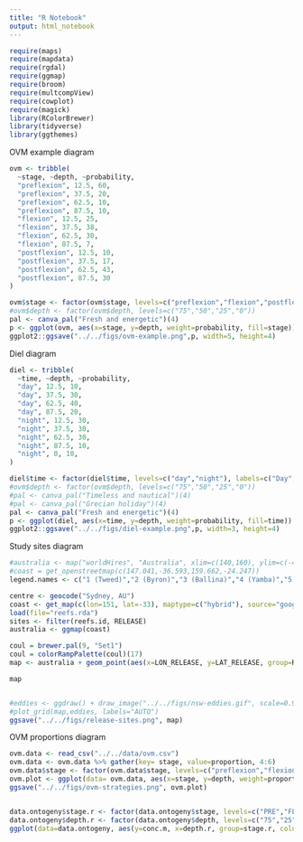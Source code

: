 ```yaml
---
title: "R Notebook"
output: html_notebook
---
```


```r
require(maps)
require(mapdata)
require(rgdal)
require(ggmap)
require(broom)
require(multcompView)
require(cowplot)
require(magick)
library(RColorBrewer)
library(tidyverse)
library(ggthemes)
```


OVM example diagram
```r

ovm <- tribble(
  ~stage, ~depth, ~probability,
  "preflexion", 12.5, 60,
  "preflexion", 37.5, 20,
  "preflexion", 62.5, 10,
  "preflexion", 87.5, 10,
  "flexion", 12.5, 25,
  "flexion", 37.5, 38,
  "flexion", 62.5, 30,
  "flexion", 87.5, 7,
  "postflexion", 12.5, 10,
  "postflexion", 37.5, 17,
  "postflexion", 62.5, 43,
  "postflexion", 87.5, 30
)

ovm$stage <- factor(ovm$stage, levels=c("preflexion","flexion","postflexion"), labels=c("Preflexion","Flexion","Postflexion"))
#ovm$depth <- factor(ovm$depth, levels=c("75","50","25","0"))
pal <- canva_pal("Fresh and energetic")(4)
p <- ggplot(ovm, aes(x=stage, y=depth, weight=probability, fill=stage)) +  geom_violin(adjust = .85, trim=FALSE)  + theme_classic()  + labs(y="Depth (m)", x="Ontogenetic stage") + theme(legend.position = "none") + scale_y_reverse(limits=c(100,0)) + scale_fill_manual(values = pal)
ggplot2::ggsave("../../figs/ovm-example.png",p, width=5, height=4)
```

Diel diagram
```r

diel <- tribble(
  ~time, ~depth, ~probability,
  "day", 12.5, 10,
  "day", 37.5, 30,
  "day", 62.5, 40,
  "day", 87.5, 20,
  "night", 12.5, 30,
  "night", 37.5, 30,
  "night", 62.5, 30,
  "night", 87.5, 10,
  "night", 0, 10,
)

diel$time <- factor(diel$time, levels=c("day","night"), labels=c("Day","Night"))
#ovm$depth <- factor(ovm$depth, levels=c("75","50","25","0"))
#pal <- canva_pal("Timeless and nautical")(4)
#pal <- canva_pal("Grecian holiday")(4)
pal <- canva_pal("Fresh and energetic")(4)
p <- ggplot(diel, aes(x=time, y=depth, weight=probability, fill=time)) +  geom_violin(adjust = .85, trim=FALSE)  + theme_classic()  + labs(y="Depth (m)", x="Time of day") + theme(legend.position = "none") + scale_y_reverse(limits=c(100,0)) + scale_fill_manual(values = pal)
ggplot2::ggsave("../../figs/diel-example.png",p, width=3, height=4)
```

Study sites diagram
```r
#australia <- map("worldHires", "Australia", xlim=c(140,160), ylim=c(-45,-10), col="gray90", fill=TRUE)
#coast = get_openstreetmap(c(147.041,-36.593,159.662,-24.247))
legend.names <- c("1 (Tweed)","2 (Byron)","3 (Ballina)","4 (Yamba)","5 (Solitary Is)","6 (Nambucca)","7 (Pt Macquarie)","8 (Crowdy Bay)","9 (Pt Stephens)","10 (Newcastle)","11 (Sydney)","12 (Wollongong)","13 (Jervis Bay)","14 (Ulladulla)","15 (Batemans)","16 (Merimbula)","17 (Eden)")

centre <- geocode("Sydney, AU")
coast <- get_map(c(lon=151, lat=-33), maptype=c("hybrid"), source="google")
load(file="reefs.rda")
sites <- filter(reefs.id, RELEASE)
australia <- ggmap(coast)

coul = brewer.pal(9, "Set1")
coul = colorRampPalette(coul)(17)
map <- australia + geom_point(aes(x=LON_RELEASE, y=LAT_RELEASE, group=REGION, colour=REGION), size=1.5, data=sites) + theme(legend.position = "right") + labs(x="Longitude", y="Latitude") + scale_color_manual(labels = c("1 (Tweed)","2 (Byron)","3 (Ballina)","4 (Yamba)","5 (Solitary Is)","6 (Nambucca)","7 (Pt Macquarie)","8 (Crowdy Bay)","9 (Pt Stephens)","10 (Newcastle)","11 (Sydney)","12 (Wollongong)","13 (Jervis Bay)","14 (Ulladulla)","15 (Batemans)","16 (Merimbula)","17 (Eden)"), name="Source region", values = coul) 

map


#eddies <- ggdraw() + draw_image("../../figs/nsw-eddies.gif", scale=0.9)
#plot_grid(map,eddies, labels="AUTO")
ggsave("../../figs/release-sites.png", map)
```


OVM proportions diagram

```r
ovm.data <- read_csv("../../data/ovm.csv")
ovm.data <- ovm.data %>% gather(key= stage, value=proportion, 4:6)
ovm.data$stage <- factor(ovm.data$stage, levels=c("preflexion","flexion","postflexion"))
ovm.plot <- ggplot(data= ovm.data, aes(x=stage, y=depth, weight=proportion, fill=stage)) + labs(y="Depth (m)", x="Ontogenetic stage") + facet_wrap(~fish, ncol=2, shrink = TRUE) + theme_classic() + scale_fill_brewer(palette="Paired", name="Ontogenetic stage") + theme(legend.position = "right") +scale_y_reverse(limits=c(100,0)) + geom_violin(adjust = .85, trim=FALSE) 
ggsave("../../figs/ovm-strategies.png", ovm.plot)


data.ontogeny$stage.r <- factor(data.ontogeny$stage, levels=c("PRE","FLE","POS"))
data.ontogeny$depth.r <- factor(data.ontogeny$depth, levels=c("75","25","0"))
ggplot(data=data.ontogeny, aes(y=conc.m, x=depth.r, group=stage.r, color=stage.r)) + facet_wrap(~family, scales="free", ncol=4, shrink = TRUE) + stat_summary_bin(fun.y="mean", geom="line", position=position_dodge(width=0.5), show.legend=FALSE) + stat_summary_bin(fun.y="mean", geom="point", position=position_dodge(width=0.5),size=2) + stat_summary(fun.data = "mean_cl_boot", geom = "linerange",position=position_dodge(width=0.5),show.legend = FALSE) + labs(x="Depth (m)", y=expression("Concentration per 1000 "~m^{3})) + theme_classic() + coord_flip() + scale_color_discrete(name="", labels=c("Preflexion","Flexion","Postflexion")) + theme(legend.position = c(0.85,0.15), legend.justification = c(0.3,0)) 
```


